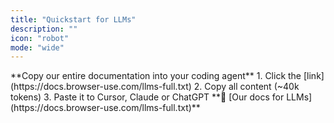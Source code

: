 ```yaml
---
title: "Quickstart for LLMs"
description: ""
icon: "robot"
mode: "wide"
---
```


<Info>
**Copy our entire documentation into your coding agent**
1. Click the [link](https://docs.browser-use.com/llms-full.txt) 
2. Copy all content (~40k tokens)
3. Paste it to Cursor, Claude or ChatGPT 
</Info>
**🔗 [Our docs for LLMs](https://docs.browser-use.com/llms-full.txt)**

